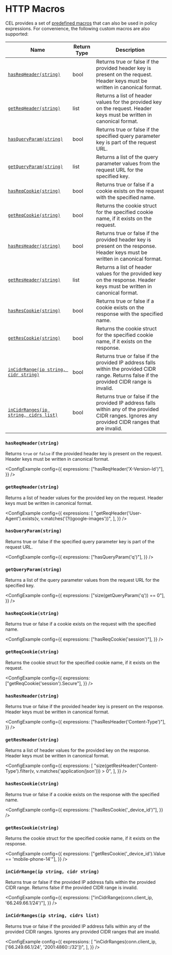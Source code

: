 
# HTTP Macros

CEL provides a set of [predefined macros](https://github.com/google/cel-spec/blob/master/doc/langdef.md#macros) that can
also be used in policy expressions. For convenience, the following custom macros are also supported:

| Name                                                                       | Return Type | Description                                                                                                                                       |
| -------------------------------------------------------------------------- | ----------- | ------------------------------------------------------------------------------------------------------------------------------------------------- |
| [`hasReqHeader(string)`](#hasreqheaderstring)                              | bool        | Returns true or false if the provided header key is present on the request. Header keys must be written in canonical format.                      |
| [`getReqHeader(string)`](#getreqheaderstring)                              | list        | Returns a list of header values for the provided key on the request. Header keys must be written in canonical format.                             |
| [`hasQueryParam(string)`](#hasqueryparamstring)                            | bool        | Returns true or false if the specified query parameter key is part of the request URL.                                                            |
| [`getQueryParam(string)`](#getqueryparamstring)                            | list        | Returns a list of the query parameter values from the request URL for the specified key.                                                          |
| [`hasReqCookie(string)`](#hasreqcookiestring)                              | bool        | Returns true or false if a cookie exists on the request with the specified name.                                                                  |
| [`getReqCookie(string)`](#getreqcookiestring)                              | bool        | Returns the cookie struct for the specified cookie name, if it exists on the request.                                                             |
| [`hasResHeader(string)`](#hasresheaderstring)                              | bool        | Returns true or false if the provided header key is present on the response. Header keys must be written in canonical format.                     |
| [`getResHeader(string)`](#getresheaderstring)                              | list        | Returns a list of header values for the provided key on the response. Header keys must be written in canonical format.                            |
| [`hasResCookie(string)`](#hasrescookiestring)                              | bool        | Returns true or false if a cookie exists on the response with the specified name.                                                                 |
| [`getResCookie(string)`](#getrescookiestring)                              | bool        | Returns the cookie struct for the specified cookie name, if it exists on the response.                                                            |
| [`inCidrRange(ip string, cidr string)`](#incidrrangeip-string-cidr-string) | bool        | Returns true or false if the provided IP address falls within the provided CIDR range. Returns false if the provided CIDR range is invalid.       |
| [`inCidrRanges(ip string, cidrs list)`](#incidrrangesip-string-cidrs-list) | bool        | Returns true or false if the provided IP address falls within any of the provided CIDR ranges. Ignores any provided CIDR ranges that are invalid. |

### `hasReqHeader(string)`

Returns `true` or `false` if the provided header key is present on the request. Header keys must be written in canonical format.

<ConfigExample
	config={{
		expressions: ["hasReqHeader('X-Version-Id')"],
	}}
/>

### `getReqHeader(string)`

Returns a list of header values for the provided key on the request. Header keys must be written in canonical format.

<ConfigExample
	config={{
		expressions: [
			"getReqHeader('User-Agent').exists(v, v.matches('(?i)google-images'))",
		],
	}}
/>

### `hasQueryParam(string)`

Returns true or false if the specified query parameter key is part of the request URL.

<ConfigExample
	config={{
		expressions: ["hasQueryParam('q')"],
	}}
/>

### `getQueryParam(string)`

Returns a list of the query parameter values from the request URL for the specified key.

<ConfigExample
	config={{
		expressions: ["size(getQueryParam('q')) == 0"],
	}}
/>

### `hasReqCookie(string)`

Returns true or false if a cookie exists on the request with the specified name.

<ConfigExample
	config={{
		expressions: ["hasReqCookie('session')"],
	}}
/>

### `getReqCookie(string)`

Returns the cookie struct for the specified cookie name, if it exists on the request.

<ConfigExample
	config={{
		expressions: ["getReqCookie('session').Secure"],
	}}
/>

### `hasResHeader(string)`

Returns true or false if the provided header key is present on the response. Header keys must be written in canonical format.

<ConfigExample
	config={{
		expressions: ["hasResHeader('Content-Type')"],
	}}
/>

### `getResHeader(string)`

Returns a list of header values for the provided key on the response. Header keys must be written in canonical format.

<ConfigExample
	config={{
		expressions: [
			"size(getResHeader('Content-Type').filter(v, v.matches('application/json'))) > 0",
		],
	}}
/>

### `hasResCookie(string)`

Returns true or false if a cookie exists on the response with the specified name.

<ConfigExample
	config={{
		expressions: ["hasResCookie('_device_id')"],
	}}
/>

### `getResCookie(string)`

Returns the cookie struct for the specified cookie name, if it exists on the response.

<ConfigExample
	config={{
		expressions: ["getResCookie('_device_id').Value == 'mobile-phone-14'"],
	}}
/>

### `inCidrRange(ip string, cidr string)`

Returns true or false if the provided IP address falls within the provided CIDR range. Returns false if the provided CIDR range is invalid.

<ConfigExample
	config={{
		expressions: ["inCidrRange(conn.client_ip, '66.249.66.1/24')"],
	}}
/>

### `inCidrRanges(ip string, cidrs list)`

Returns true or false if the provided IP address falls within any of the provided CIDR ranges. Ignores any provided CIDR ranges that are invalid.

<ConfigExample
	config={{
		expressions: [
			"inCidrRanges(conn.client_ip, ['66.249.66.1/24', '2001:4860::/32'])",
		],
	}}
/>
